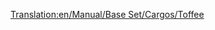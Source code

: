 [[Translation:en/Manual/Base Set/Cargos/Toffee]]
{{en/Manual/Base Set/Cargos/Cargo|
name=Toffee|
image=en/Toffee.png|
produced=[[en/Manual/Base Set/Industries/Toffee Quarry]]|
accepted=[[en/Manual/Base Set/Industries/Sweet Factory]]
}}
{{en/Stub}}